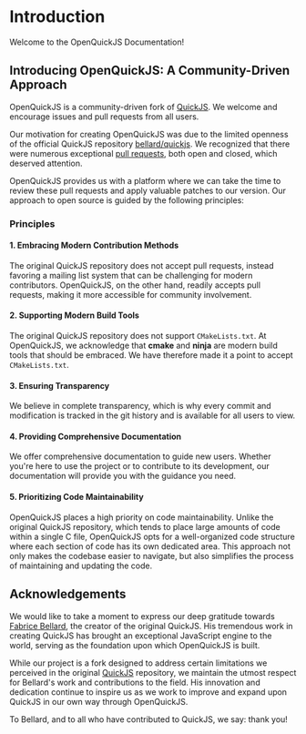 # Introduction

Welcome to the OpenQuickJS Documentation!

## Introducing OpenQuickJS: A Community-Driven Approach

OpenQuickJS is a community-driven fork of [QuickJS](https://bellard.org/quickjs/). We welcome and encourage issues and pull requests from all users.

Our motivation for creating OpenQuickJS was due to the limited openness of the official QuickJS repository [bellard/quickjs](https://github.com/bellard/quickjs). We recognized that there were numerous exceptional [pull requests](https://github.com/bellard/quickjs/pulls), both open and closed, which deserved attention.

OpenQuickJS provides us with a platform where we can take the time to review these pull requests and apply valuable patches to our version. Our approach to open source is guided by the following principles:

### Principles

#### 1. Embracing Modern Contribution Methods

The original QuickJS repository does not accept pull requests, instead favoring a mailing list system that can be challenging for modern contributors. OpenQuickJS, on the other hand, readily accepts pull requests, making it more accessible for community involvement.

#### 2. Supporting Modern Build Tools

The original QuickJS repository does not support `CMakeLists.txt`. At OpenQuickJS, we acknowledge that **cmake** and **ninja** are modern build tools that should be embraced. We have therefore made it a point to accept `CMakeLists.txt`.

#### 3. Ensuring Transparency

We believe in complete transparency, which is why every commit and modification is tracked in the git history and is available for all users to view.

#### 4. Providing Comprehensive Documentation

We offer comprehensive documentation to guide new users. Whether you're here to use the project or to contribute to its development, our documentation will provide you with the guidance you need.

#### 5. Prioritizing Code Maintainability

OpenQuickJS places a high priority on code maintainability. Unlike the original QuickJS repository, which tends to place large amounts of code within a single C file, OpenQuickJS opts for a well-organized code structure where each section of code has its own dedicated area. This approach not only makes the codebase easier to navigate, but also simplifies the process of maintaining and updating the code.

## Acknowledgements

We would like to take a moment to express our deep gratitude towards [Fabrice Bellard](https://bellard.org/), the creator of the original QuickJS. His tremendous work in creating QuickJS has brought an exceptional JavaScript engine to the world, serving as the foundation upon which OpenQuickJS is built.

While our project is a fork designed to address certain limitations we perceived in the original [QuickJS](https://bellard.org/quickjs/) repository, we maintain the utmost respect for Bellard's work and contributions to the field. His innovation and dedication continue to inspire us as we work to improve and expand upon QuickJS in our own way through OpenQuickJS.

To Bellard, and to all who have contributed to QuickJS, we say: thank you!
